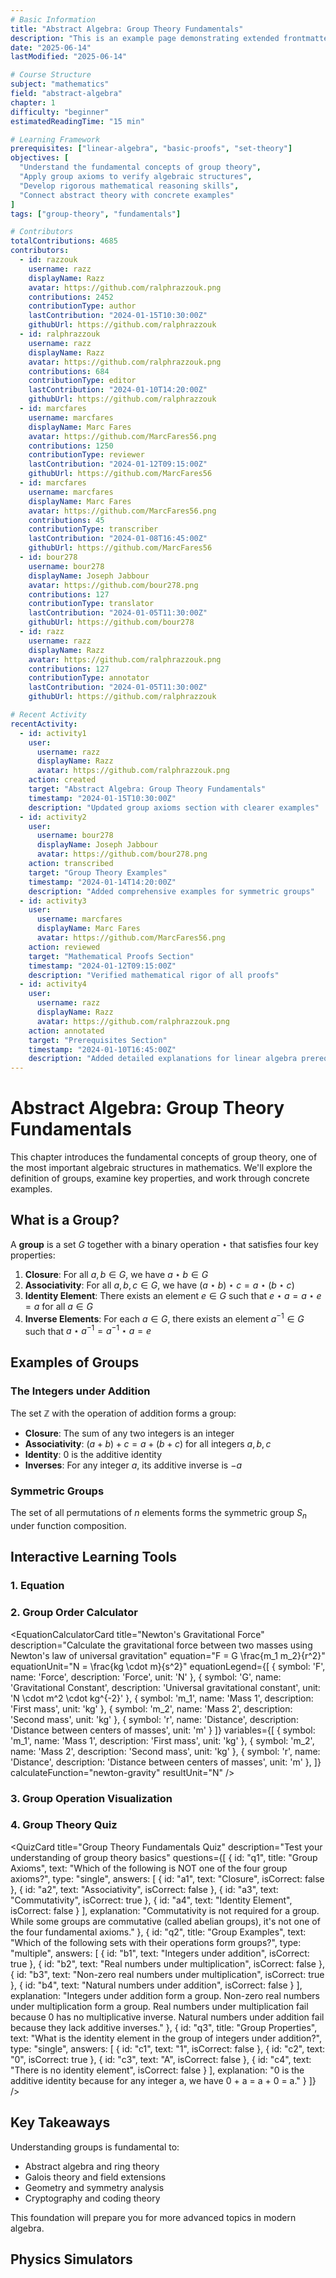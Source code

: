 ```yaml
---
# Basic Information
title: "Abstract Algebra: Group Theory Fundamentals"
description: "This is an example page demonstrating extended frontmatter capabilities"
date: "2025-06-14"
lastModified: "2025-06-14"

# Course Structure
subject: "mathematics"
field: "abstract-algebra"
chapter: 1
difficulty: "beginner"
estimatedReadingTime: "15 min"

# Learning Framework
prerequisites: ["linear-algebra", "basic-proofs", "set-theory"]
objectives: [
  "Understand the fundamental concepts of group theory",
  "Apply group axioms to verify algebraic structures", 
  "Develop rigorous mathematical reasoning skills",
  "Connect abstract theory with concrete examples"
]
tags: ["group-theory", "fundamentals"]

# Contributors
totalContributions: 4685
contributors:
  - id: razzouk
    username: razz
    displayName: Razz
    avatar: https://github.com/ralphrazzouk.png
    contributions: 2452
    contributionType: author
    lastContribution: "2024-01-15T10:30:00Z"
    githubUrl: https://github.com/ralphrazzouk
  - id: ralphrazzouk
    username: razz
    displayName: Razz
    avatar: https://github.com/ralphrazzouk.png
    contributions: 684
    contributionType: editor
    lastContribution: "2024-01-10T14:20:00Z"
    githubUrl: https://github.com/ralphrazzouk
  - id: marcfares
    username: marcfares
    displayName: Marc Fares
    avatar: https://github.com/MarcFares56.png
    contributions: 1250
    contributionType: reviewer
    lastContribution: "2024-01-12T09:15:00Z"
    githubUrl: https://github.com/MarcFares56
  - id: marcfares
    username: marcfares
    displayName: Marc Fares
    avatar: https://github.com/MarcFares56.png
    contributions: 45
    contributionType: transcriber
    lastContribution: "2024-01-08T16:45:00Z"
    githubUrl: https://github.com/MarcFares56
  - id: bour278
    username: bour278
    displayName: Joseph Jabbour
    avatar: https://github.com/bour278.png
    contributions: 127
    contributionType: translator
    lastContribution: "2024-01-05T11:30:00Z"
    githubUrl: https://github.com/bour278
  - id: razz
    username: razz
    displayName: Razz
    avatar: https://github.com/ralphrazzouk.png
    contributions: 127
    contributionType: annotator
    lastContribution: "2024-01-05T11:30:00Z"
    githubUrl: https://github.com/ralphrazzouk

# Recent Activity
recentActivity:
  - id: activity1
    user:
      username: razz
      displayName: Razz
      avatar: https://github.com/ralphrazzouk.png
    action: created
    target: "Abstract Algebra: Group Theory Fundamentals"
    timestamp: "2024-01-15T10:30:00Z"
    description: "Updated group axioms section with clearer examples"
  - id: activity2
    user:
      username: bour278
      displayName: Joseph Jabbour
      avatar: https://github.com/bour278.png
    action: transcribed
    target: "Group Theory Examples"
    timestamp: "2024-01-14T14:20:00Z"
    description: "Added comprehensive examples for symmetric groups"
  - id: activity3
    user:
      username: marcfares
      displayName: Marc Fares
      avatar: https://github.com/MarcFares56.png
    action: reviewed
    target: "Mathematical Proofs Section"
    timestamp: "2024-01-12T09:15:00Z"
    description: "Verified mathematical rigor of all proofs"
  - id: activity4
    user:
      username: razz
      displayName: Razz
      avatar: https://github.com/ralphrazzouk.png
    action: annotated
    target: "Prerequisites Section"
    timestamp: "2024-01-10T16:45:00Z"
    description: "Added detailed explanations for linear algebra prerequisites"
---
```




# Abstract Algebra: Group Theory Fundamentals

This chapter introduces the fundamental concepts of group theory, one of the most important algebraic structures in mathematics. We'll explore the definition of groups, examine key properties, and work through concrete examples.

## What is a Group?

A **group** is a set $G$ together with a binary operation $\star$ that satisfies four key properties:

1. **Closure**: For all $a, b \in G$, we have $a \star b \in G$
2. **Associativity**: For all $a, b, c \in G$, we have $(a \star b) \star c = a \star (b \star c)$
3. **Identity Element**: There exists an element $e \in G$ such that $e \star a = a \star e = a$ for all $a \in G$
4. **Inverse Elements**: For each $a \in G$, there exists an element $a^{-1} \in G$ such that $a \star a^{-1} = a^{-1} \star a = e$

## Examples of Groups

### The Integers under Addition
The set $\mathbb{Z}$ with the operation of addition forms a group:
- **Closure**: The sum of any two integers is an integer
- **Associativity**: $(a + b) + c = a + (b + c)$ for all integers $a, b, c$
- **Identity**: $0$ is the additive identity
- **Inverses**: For any integer $a$, its additive inverse is $-a$

### Symmetric Groups
The set of all permutations of $n$ elements forms the symmetric group $S_n$ under function composition.

## Interactive Learning Tools

### 1. Equation

<EquationCard
  title="Group Axioms"
  description="The four group axioms"
  equation="G = (G, \star)"
  equationUnit="G = (G, \star)"
/>


### 2. Group Order Calculator

<EquationCalculatorCard
  title="Newton's Gravitational Force"
  description="Calculate the gravitational force between two masses using Newton's law of universal gravitation"
  equation="F = G \frac{m_1 m_2}{r^2}"
  equationUnit="N = \frac{kg \cdot m}{s^2}"
     equationLegend={[
    { symbol: 'F', name: 'Force', description: 'Force', unit: 'N' },
    { symbol: 'G', name: 'Gravitational Constant', description: 'Universal gravitational constant', unit: 'N \\cdot m^2 \\cdot kg^{-2}' },
    { symbol: 'm_1', name: 'Mass 1', description: 'First mass', unit: 'kg' },
    { symbol: 'm_2', name: 'Mass 2', description: 'Second mass', unit: 'kg' },
    { symbol: 'r', name: 'Distance', description: 'Distance between centers of masses', unit: 'm' }
  ]}
  variables={[
    { symbol: 'm_1', name: 'Mass 1', description: 'First mass', unit: 'kg' },
    { symbol: 'm_2', name: 'Mass 2', description: 'Second mass', unit: 'kg' },
    { symbol: 'r', name: 'Distance', description: 'Distance between centers of masses', unit: 'm' },
  ]}
  calculateFunction="newton-gravity"
  resultUnit="N"
/>

### 3. Group Operation Visualization

<GraphCard
  title="Group Operation Graph"
  description="Visualize group operations and their properties"
  width={600}
  height={400}
  xAxisLabel="Group Elements"
  yAxisLabel="Operation Results"
  showGrid={true}
  showLegend={true}
  autoScale={true}
  xMin={-5}
  xMax={5}
  yMin={-5}
  yMax={5}
/>

### 4. Group Theory Quiz

<QuizCard
  title="Group Theory Fundamentals Quiz"
  description="Test your understanding of group theory basics"
  questions={[
    {
      id: "q1",
      title: "Group Axioms",
      text: "Which of the following is NOT one of the four group axioms?",
      type: "single",
      answers: [
        { id: "a1", text: "Closure", isCorrect: false },
        { id: "a2", text: "Associativity", isCorrect: false },
        { id: "a3", text: "Commutativity", isCorrect: true },
        { id: "a4", text: "Identity Element", isCorrect: false }
      ],
      explanation: "Commutativity is not required for a group. While some groups are commutative (called abelian groups), it's not one of the four fundamental axioms."
    },
    {
      id: "q2",
      title: "Group Examples",
      text: "Which of the following sets with their operations form groups?",
      type: "multiple",
      answers: [
        { id: "b1", text: "Integers under addition", isCorrect: true },
        { id: "b2", text: "Real numbers under multiplication", isCorrect: false },
        { id: "b3", text: "Non-zero real numbers under multiplication", isCorrect: true },
        { id: "b4", text: "Natural numbers under addition", isCorrect: false }
      ],
      explanation: "Integers under addition form a group. Non-zero real numbers under multiplication form a group. Real numbers under multiplication fail because 0 has no multiplicative inverse. Natural numbers under addition fail because they lack additive inverses."
    },
    {
      id: "q3",
      title: "Group Properties",
      text: "What is the identity element in the group of integers under addition?",
      type: "single",
      answers: [
        { id: "c1", text: "1", isCorrect: false },
        { id: "c2", text: "0", isCorrect: true },
        { id: "c3", text: "A", isCorrect: false },
        { id: "c4", text: "There is no identity element", isCorrect: false }
      ],
      explanation: "0 is the additive identity because for any integer a, we have 0 + a = a + 0 = a."
    }
  ]}
/>

## Key Takeaways

Understanding groups is fundamental to:
- Abstract algebra and ring theory
- Galois theory and field extensions  
- Geometry and symmetry analysis
- Cryptography and coding theory

This foundation will prepare you for more advanced topics in modern algebra. 

## Physics Simulators

<PendulumSimulator />
<Brachistochrone />
<GasProperties />
<ParticlesInABox />
<WaveInterference />